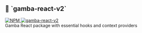 
<div
  style={{
    display: "flex",
    alignItems: "center",
    gap: "12px",
    marginTop: "24px",
  }}
>
  <h2 style={{ margin: 0, fontSize: "32px", lineHeight: "1.2" }}>
    🧩 `gamba-react-v2`
  </h2>
  <a
    href="https://www.npmjs.com/package/gamba-react-v2"
    target="_blank"
    rel="noopener noreferrer"
  >
    <img
      src="https://img.shields.io/npm/v/gamba-react-v2?color=blue&label=NPM&logo=npm"
      alt="NPM"
    />
  </a>
  <a
    href="https://github.com/gamba-labs/gamba/tree/main/packages/react"
    target="_blank"
    rel="noopener noreferrer"
  >
    <img
      src="https://img.shields.io/badge/GitHub-gamba--react--v2-blue?logo=github"
      alt="gamba-react-v2"
    />
  </a>
</div>

<Callout type="info" emoji="">
  Gamba React package with essential hooks and context providers
</Callout>

